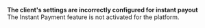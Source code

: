   
<Card title="130001" href="/errors/codes/130001">  

 **The client's settings are incorrectly configured for instant payout**  
 The Instant Payment feature is not activated for the platform.  

</Card>